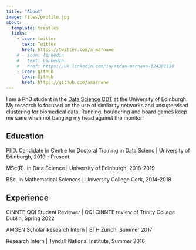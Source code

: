 ```yaml
---
title: "About"
image: files/profile.jpg
about:
  template: trestles
  links:
    - icon: twitter
      text: Twitter
      href: https://twitter.com/a_marnane
    # - icon: linkedin
    #   text: LinkedIn
    #   href: https://uk.linkedin.com/in/aidan-marnane-124391138
    - icon: github
      text: Github
      href: https://github.com/amarnane
---
```


I am a PhD student in the [Data Science CDT](http://datascience.inf.ed.ac.uk/) at the University of Edinburgh. My research is focused on the use of similarity networks and unsupervised clustering for biomedical data. Running, bouldering and board games keep me sane when not banging my head against the monitor! 

## Education
PhD. Candidate in Centre for Doctoral Training in Data Scienc | University of Edinburgh, 2019 - Present

MSc(R). in Data Science | University of Edinburgh, 2018-2019

BSc. in Mathematical Sciences | University College Cork, 2014-2018

## Experience
CINNTE QQI Student Reviewer | QQI CINNTE review of Trinity College Dublin, Spring 2022

AMGEN Scholar Research Intern | ETH Zurich, Summer 2017

Research Intern | Tyndall National Institute, Summer 2016

